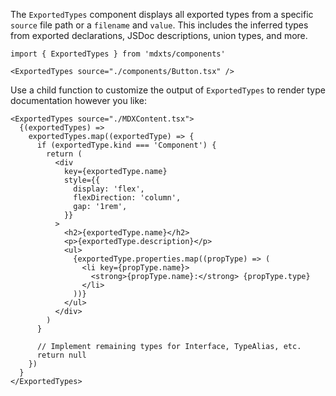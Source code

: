 The `ExportedTypes` component displays all exported types from a specific `source` file path or a `filename` and `value`. This includes the inferred types from exported declarations, JSDoc descriptions, union types, and more.

```mdx
import { ExportedTypes } from 'mdxts/components'

<ExportedTypes source="./components/Button.tsx" />
```

Use a child function to customize the output of `ExportedTypes` to render type documentation however you like:

```tsx
<ExportedTypes source="./MDXContent.tsx">
  {(exportedTypes) =>
    exportedTypes.map((exportedType) => {
      if (exportedType.kind === 'Component') {
        return (
          <div
            key={exportedType.name}
            style={{
              display: 'flex',
              flexDirection: 'column',
              gap: '1rem',
            }}
          >
            <h2>{exportedType.name}</h2>
            <p>{exportedType.description}</p>
            <ul>
              {exportedType.properties.map((propType) => (
                <li key={propType.name}>
                  <strong>{propType.name}:</strong> {propType.type}
                </li>
              ))}
            </ul>
          </div>
        )
      }

      // Implement remaining types for Interface, TypeAlias, etc.
      return null
    })
  }
</ExportedTypes>
```
